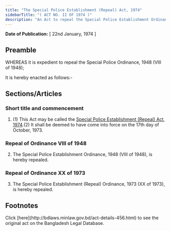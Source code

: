 ```yaml
---
title: "The Special Police Establishment (Repeal) Act, 1974"
sidebarTitle: "( ACT NO. II OF 1974 )"
description: "An Act to repeal the Special Police Establishment Ordinance, 1948."
---
```


**Date of Publication:** [ 22nd January, 1974 ]

## Preamble

WHEREAS it is expedient to repeal the Special Police Ordinance, 1948 (VIII of 1948);

It is hereby enacted as follows:-

## Sections/Articles

### Short title and commencement

1. (1) This Act may be called the [Special Police Establishment (Repeal) Act, 1974](/act-456.html "Special Police Establishment (Repeal) Act, 1974").(2) It shall be deemed to have come into force on the 17th day of October, 1973.

### Repeal of Ordinance VIII of 1948

2. The Special Police Establishment Ordinance, 1948 (VIII of 1948), is hereby repealed.

### Repeal of Ordinance XX of 1973

3. The Special Police Establishment (Repeal) Ordinance, 1973 (XX of 1973), is hereby repealed.

## Footnotes

<Note>
  Click [here](http://bdlaws.minlaw.gov.bd/act-details-456.html) to see the original act on the Bangladesh Legal Database.
</Note>
